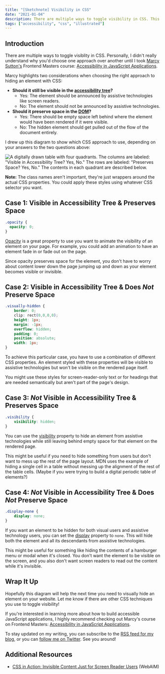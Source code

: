 ```yaml
---
title: "[Sketchnote] Visibility in CSS"
date: "2021-01-04"
description: There are multiple ways to toggle visibility in CSS. This diagram helps you decide which approach is right for your use case.
tags: ["accessibility", "css", "illustrated"]
---
```



## Introduction

There are multiple ways to toggle visiblity in CSS. Personally, I didn't really understand why you'd choose one approach over another until I took [Marcy Sutton's](https://marcysutton.com/) Frontend Masters course: [Accessibility in JavaScript Applications](https://frontendmasters.com/courses/javascript-accessibility/).

Marcy highlights two considerations when choosing the right approach to hiding an element with CSS:

* **Should it still be visible in the [accessibility tree](https://developer.mozilla.org/en-US/docs/Glossary/Accessibility_tree)?**
    * Yes: The element should be announced by assistive technologies like screen readers.
    * No: The element should not be announced by assistive technologies.
* **Should it preserve space in the [DOM](https://developer.mozilla.org/en-US/docs/Web/API/Document_Object_Model/Introduction)?**
    * Yes: There should be empty space left behind where the element would have been rendered if it were visible.
    * No: The hidden element should get pulled out of the flow of the document entirely.

I drew up this diagram to show which CSS approach to use, depending on your answers to the two questions above:

![A digitally drawn table with four quadrants. The columns are labeled: "Visible in Accessibility Tree? Yes, No." The rows are labeled: "Preserves Space? Yes, No." The contents in each quadrant are described below.](./visibility-in-css.png)

<CalloutBox>

**Note:** The class names aren't important, they're just wrappers around the actual CSS properties. You could apply these styles using whatever CSS selector you want.

</CalloutBox>

## Case 1: Visible in Accessibility Tree & Preserves Space

```css
.opacity {
  opacity: 0;
}
```

[Opacity](https://developer.mozilla.org/en-US/docs/Web/CSS/opacity) is a great property to use you want to animate the visibility of an element on your page. For example, you could add an animation to have an element fade in or fade out on the page.

Since opacity preserves space for the element, you don't have to worry about content lower down the page jumping up and down as your element becomes visible or invisible.

## Case 2: Visible in Accessibility Tree & Does _Not_ Preserve Space

```css
.visually-hidden {
	border: 0;
	clip: rect(0,0,0,0);
	height: 1px;
	margin: -1px;
	overflow: hidden;
	padding: 0;
	position: absolute;
	width: 1px;
}
```

To achieve this particular case, you have to use a combination of different CSS properties. An element styled with these properties will be visible to assistive technologies but won't be visible on the rendered page itself.

You might use these styles for screen-reader-only text or for headings that are needed semantically but aren't part of the page's design.

## Case 3: _Not_ Visible in Accessibility Tree & Preserves Space

```css
.visibility {
	visibility: hidden;
}
```

You can use the [visibility](https://developer.mozilla.org/en-US/docs/Web/CSS/visibility) property to hide an element from assistive technologies while still leaving behind empty space for that element on the rendered page.

This might be useful if you need to hide something from users but don't want to mess up the rest of the page layout. MDN uses the example of hiding a single cell in a table without messing up the alignment of the rest of the table cells. (Maybe if you were trying to build a digital periodic table of elements?)

## Case 4: _Not_ Visible in Accessibility Tree & Does _Not_ Preserve Space

```css
.display-none {
	display: none;
}
```

If you want an element to be hidden for both visual users and assistive technology users, you can set the [display](https://developer.mozilla.org/en-US/docs/Web/CSS/display) property to `none`. This will hide both the element and all its descendants from assistive technologies. 

This might be useful for something like hiding the contents of a hamburger menu or modal when it's closed. You don't want the element to be visible on the screen, and you also don't want screen readers to read out the content while it's invisible.

## Wrap It Up

Hopefully this diagram will help the next time you need to visually hide an element on your website. Let me know if there are other CSS techniques you use to toggle visibility!

If you're interested in learning more about how to build accessible JavaScript applications, I highly recommend checking out Marcy's course on Frontend Masters: [Accessibility in JavaScript Applications](https://frontendmasters.com/courses/javascript-accessibility/).

To stay updated on my writing, you can subscribe to the [RSS feed for my blog](/rss.xml), or you can [follow me on Twitter](https://twitter.com/meganesulli). See you around!

## Additional Resources

* [CSS in Action: Invisible Content Just for Screen Reader Users](https://webaim.org/techniques/css/invisiblecontent/) (WebAIM)